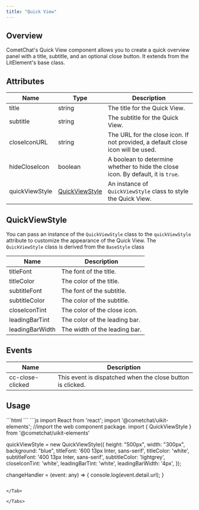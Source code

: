```yaml
---
title: "Quick View"
---
```


## Overview

CometChat's Quick View component allows you to create a quick overview panel with a title, subtitle, and an optional close button. It extends from the LitElement's base class.

## Attributes

| Name           | Type                                                                     | Description                                                                      |
| -------------- | ------------------------------------------------------------------------ | -------------------------------------------------------------------------------- |
| title          | string                                                                   | The title for the Quick View.                                                    |
| subtitle       | string                                                                   | The subtitle for the Quick View.                                                 |
| closeIconURL   | string                                                                   | The URL for the close icon. If not provided, a default close icon will be used.  |
| hideCloseIcon  | boolean                                                                  | A boolean to determine whether to hide the close icon. By default, it is `true`. |
| quickViewStyle | [QuickViewStyle](/ui-kit/react/cometchat-quick-view#quickviewstyle) | An instance of `QuickViewStyle` class to style the Quick View.                   |

## QuickViewStyle

You can pass an instance of the `QuickViewStyle` class to the `quickViewStyle` attribute to customize the appearance of the Quick View. The `QuickViewStyle` class is derived from the `BaseStyle` class

| Name            | Description                   |
| --------------- | ----------------------------- |
| titleFont       | The font of the title.        |
| titleColor      | The color of the title.       |
| subtitleFont    | The font of the subtitle.     |
| subtitleColor   | The color of the subtitle.    |
| closeIconTint   | The color of the close icon.  |
| leadingBarTint  | The color of the leading bar. |
| leadingBarWidth | The width of the leading bar. |

## Events

| Name             | Description                                                |
| ---------------- | ---------------------------------------------------------- |
| cc-close-clicked | This event is dispatched when the close button is clicked. |

## Usage

<Tabs>
<Tab title="HTML">
```html
<cometchat-quick-view 
[title]="'My Title'" 
[subtitle]="'My Subtitle'" 
[hideCloseIcon]="false"
[quickViewStyle]="quickViewStyle"
(cc-close-clicked)="changeHandler($event)"
></cometchat-quick-view>
```

</Tab>

<Tab title="JavaScript">
```js
import React from 'react';
import '@cometchat/uikit-elements'; //import the web component package.
import { QuickViewStyle } from '@cometchat/uikit-elements'

quickViewStyle = new QuickViewStyle({
    height: "500px",
    width: "300px",
    background: "blue",
    titleFont: '600 13px Inter, sans-serif',
    titleColor: 'white',
    subtitleFont: '400 13px Inter, sans-serif',
    subtitleColor: 'lightgrey',
    closeIconTint: 'white',
    leadingBarTint: 'white',
    leadingBarWidth: '4px',
});

changeHandler = (event: any) => {
  console.log(event.detail.url);
}
```

</Tab>

</Tabs>
